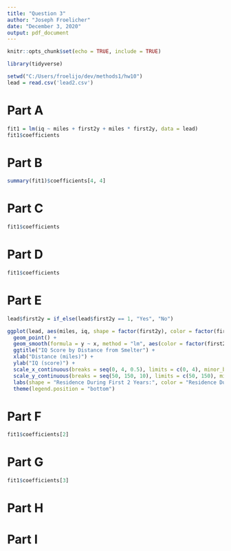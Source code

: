```yaml
---
title: "Question 3"
author: "Joseph Froelicher"
date: "December 3, 2020"
output: pdf_document
---
```


```r
knitr::opts_chunk$set(echo = TRUE, include = TRUE)

library(tidyverse)

setwd("C:/Users/froelijo/dev/methods1/hw10")
lead = read.csv('lead2.csv')
```

# Part A
```r
fit1 = lm(iq ~ miles + first2y + miles * first2y, data = lead)
fit1$coefficients
```

# Part B
```r
summary(fit1)$coefficients[4, 4]
```

# Part C
```r
fit1$coefficients
```

# Part D
```r
fit1$coefficients
```

# Part E
```r
lead$first2y = if_else(lead$first2y == 1, "Yes", "No")

ggplot(lead, aes(miles, iq, shape = factor(first2y), color = factor(first2y))) +
  geom_point() +
  geom_smooth(formula = y ~ x, method = "lm", aes(color = factor(first2y))) +
  ggtitle("IQ Score by Distance from Smelter") +
  xlab("Distance (miles)") +
  ylab("IQ (score)") +
  scale_x_continuous(breaks = seq(0, 4, 0.5), limits = c(0, 4), minor_breaks = FALSE) +
  scale_y_continuous(breaks = seq(50, 150, 10), limits = c(50, 150), minor_breaks = FALSE) +
  labs(shape = "Residence During First 2 Years:", color = "Residence During First 2 Years:") +
  theme(legend.position = "bottom")
```

# Part F
```r
fit1$coefficients[2]
```

# Part G
```r
fit1$coefficients[3]
```

# Part H

# Part I
